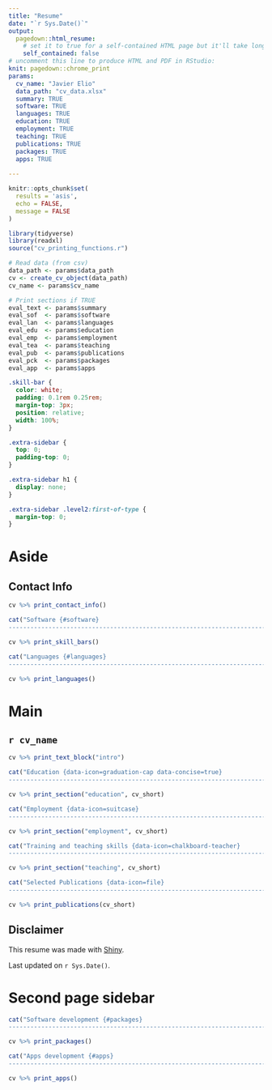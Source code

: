 ```yaml
---
title: "Resume"
date: "`r Sys.Date()`"
output:
  pagedown::html_resume:
    # set it to true for a self-contained HTML page but it'll take longer to render
    self_contained: false
# uncomment this line to produce HTML and PDF in RStudio:
knit: pagedown::chrome_print
params:
  cv_name: "Javier Elio"
  data_path: "cv_data.xlsx"
  summary: TRUE
  software: TRUE
  languages: TRUE
  education: TRUE
  employment: TRUE
  teaching: TRUE
  publications: TRUE
  packages: TRUE
  apps: TRUE
  
---
```


```r

knitr::opts_chunk$set(
  results = 'asis', 
  echo = FALSE,
  message = FALSE
)

library(tidyverse)
library(readxl)
source("cv_printing_functions.r")

# Read data (from csv)
data_path <- params$data_path
cv <- create_cv_object(data_path)
cv_name <- params$cv_name

# Print sections if TRUE
eval_text <- params$summary
eval_sof  <- params$software
eval_lan  <- params$languages
eval_edu  <- params$education
eval_emp  <- params$employment
eval_tea  <- params$teaching
eval_pub  <- params$publications
eval_pck  <- params$packages
eval_app  <- params$apps

```

```css

.skill-bar {
  color: white;
  padding: 0.1rem 0.25rem;
  margin-top: 3px;
  position: relative;
  width: 100%;
}

.extra-sidebar {
  top: 0;
  padding-top: 0;
}

.extra-sidebar h1 {
  display: none;
}

.extra-sidebar .level2:first-of-type {
  margin-top: 0;
}

```

Aside
================================================================================

Contact Info {#contact}
--------------------------------------------------------------------------------

```r

cv %>% print_contact_info()

```

```r

cat("Software {#software}
--------------------------------------------------------------------------------") 

``` 

```r

cv %>% print_skill_bars()

```

```r

cat("Languages {#languages}
--------------------------------------------------------------------------------") 

``` 

```r

cv %>% print_languages()

```

Main
================================================================================

`r cv_name` {#title}
--------------------------------------------------------------------------------

```r

cv %>% print_text_block("intro")

```

```r

cat("Education {data-icon=graduation-cap data-concise=true}
--------------------------------------------------------------------------------") 

``` 

```r

cv %>% print_section("education", cv_short)

```

```r

cat("Employment {data-icon=suitcase}
--------------------------------------------------------------------------------") 

``` 

```r

cv %>% print_section("employment", cv_short)

```

```r

cat("Training and teaching skills {data-icon=chalkboard-teacher}
--------------------------------------------------------------------------------") 

```

```r

cv %>% print_section("teaching", cv_short)

```

```r

cat("Selected Publications {data-icon=file}
--------------------------------------------------------------------------------") 

```

```r

cv %>% print_publications(cv_short)

```

Disclaimer {#disclaimer style="width: var(--sidebar-width); padding-left: var(--sidebar-horizontal-padding);"}
--------------------------------------------------------------------------------

This resume was made with [Shiny](https://javierelio.shinyapps.io/cv_app/).

Last updated on `r Sys.Date()`.

Second page sidebar {.aside .extra-sidebar}
================================================================================

```r

cat("Software development {#packages}
--------------------------------------------------------------------------------") 

``` 

```r

cv %>% print_packages()

```

```r

cat("Apps development {#apps}
--------------------------------------------------------------------------------") 

``` 

```r

cv %>% print_apps()

```


